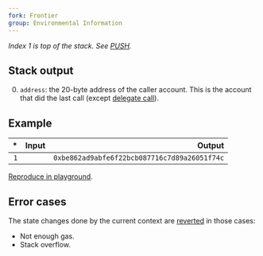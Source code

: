```yaml
---
fork: Frontier
group: Environmental Information
---
```


_Index 1 is top of the stack. See [PUSH](/#60)._

## Stack output

0. `address`: the 20-byte address of the caller account. This is the account that did the last call (except [delegate call](/#F4)).

## Example

|  \* | Input |                                       Output |
| --: | ----: | -------------------------------------------: |
| `1` |       | `0xbe862ad9abfe6f22bcb087716c7d89a26051f74c` |

[Reproduce in playground](/playground?unit=Wei&codeType=Mnemonic&code='CALLER'_).

## Error cases

The state changes done by the current context are [reverted](#FD) in those cases:

- Not enough gas.
- Stack overflow.
